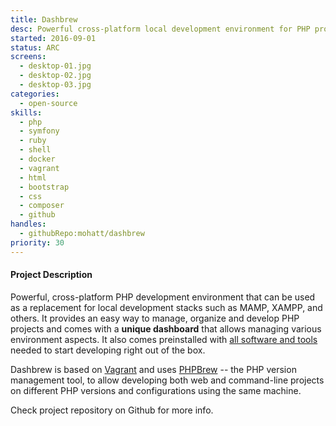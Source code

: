 ```yaml
---
title: Dashbrew
desc: Powerful cross-platform local development environment for PHP projects.
started: 2016-09-01
status: ARC
screens:
  - desktop-01.jpg
  - desktop-02.jpg
  - desktop-03.jpg
categories:
  - open-source
skills:
  - php
  - symfony
  - ruby
  - shell
  - docker
  - vagrant
  - html
  - bootstrap
  - css
  - composer
  - github
handles:
  - githubRepo:mohatt/dashbrew
priority: 30
---
```

#### Project Description

Powerful, cross-platform PHP development environment that can be used as a replacement for local development stacks such as MAMP, XAMPP, and
others. It provides an easy way to manage, organize and develop PHP projects and comes with a **unique dashboard** that allows managing
various environment aspects. It also comes preinstalled with [all software and tools](https://github.com/mdkholy/dashbrew-basebox#included-software)
needed to start developing right out of the box.

Dashbrew is based on [Vagrant](https://www.vagrantup.com) and uses [PHPBrew](https://github.com/phpbrew/phpbrew) -- the PHP version
management tool, to allow developing both web and command-line projects on different PHP versions and configurations using the same machine.

Check project repository on Github for more info.